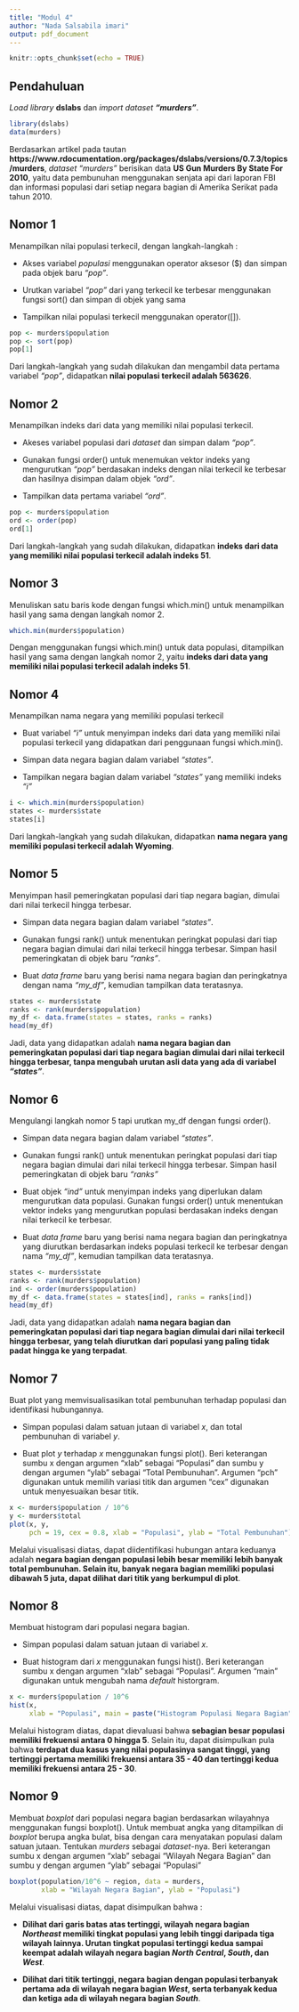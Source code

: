 ```yaml
---
title: "Modul 4"
author: "Nada Salsabila imari"
output: pdf_document
---
```


```r
knitr::opts_chunk$set(echo = TRUE)
```

## Pendahuluan

*Load library* **dslabs** dan *import dataset* ***"murders"***.

```r
library(dslabs)
data(murders)
```

Berdasarkan artikel pada tautan **https://www.rdocumentation.org/packages/dslabs/versions/0.7.3/topics/murders**, *dataset "murders"* berisikan data **US Gun Murders By State For 2010**, yaitu data pembunuhan menggunakan senjata api dari laporan FBI dan informasi populasi dari setiap negara bagian di Amerika Serikat pada tahun 2010.

## Nomor 1
Menampilkan nilai populasi terkecil, dengan langkah-langkah :

- Akses variabel *populasi* menggunakan operator aksesor ($) dan simpan pada objek baru *"pop"*.

- Urutkan variabel *"pop"* dari yang terkecil ke terbesar menggunakan fungsi sort() dan simpan di objek yang sama

- Tampilkan nilai populasi terkecil menggunakan operator([]).

```r
pop <- murders$population
pop <- sort(pop)
pop[1]
```

Dari langkah-langkah yang sudah dilakukan dan mengambil data pertama variabel *"pop"*, didapatkan **nilai populasi terkecil adalah 563626**.

## Nomor 2

Menampilkan indeks dari data yang memiliki nilai populasi terkecil.

- Akeses variabel populasi dari *dataset* dan simpan dalam *"pop"*.

- Gunakan fungsi order() untuk menemukan vektor indeks yang mengurutkan *"pop"* berdasakan indeks dengan nilai terkecil ke terbesar dan hasilnya disimpan dalam objek *"ord"*.

- Tampilkan data pertama variabel *"ord"*.

```r
pop <- murders$population
ord <- order(pop)
ord[1]
```

Dari langkah-langkah yang sudah dilakukan, didapatkan **indeks dari data yang memiliki nilai populasi terkecil adalah indeks 51**.

## Nomor 3

Menuliskan satu baris kode dengan fungsi which.min() untuk menampilkan hasil yang sama dengan langkah nomor 2.

```r
which.min(murders$population)
```

Dengan menggunakan fungsi which.min() untuk data populasi, ditampilkan hasil yang sama dengan langkah nomor 2, yaitu **indeks dari data yang memiliki nilai populasi terkecil adalah indeks 51**.

## Nomor 4

Menampilkan nama negara yang memiliki populasi terkecil

- Buat variabel *"i"* untuk menyimpan indeks dari data yang memiliki nilai populasi terkecil yang didapatkan dari penggunaan fungsi which.min().

- Simpan data negara bagian dalam variabel *"states"*.

- Tampilkan negara bagian dalam variabel *"states"* yang memiliki indeks *"i"*

```r
i <- which.min(murders$population)
states <- murders$state
states[i]
```

Dari langkah-langkah yang sudah dilakukan, didapatkan **nama negara yang memiliki populasi terkecil adalah Wyoming**.

## Nomor 5

Menyimpan hasil pemeringkatan populasi dari tiap negara bagian, dimulai dari nilai terkecil hingga terbesar.

- Simpan data negara bagian dalam variabel *"states"*. 

- Gunakan fungsi rank() untuk menentukan peringkat populasi dari tiap negara bagian dimulai dari nilai terkecil hingga terbesar. Simpan hasil pemeringkatan di objek baru *"ranks"*.

- Buat *data frame* baru yang berisi nama negara bagian dan peringkatnya dengan nama *"my_df"*, kemudian tampilkan data teratasnya.

```r
states <- murders$state
ranks <- rank(murders$population)
my_df <- data.frame(states = states, ranks = ranks)
head(my_df)
```
Jadi, data yang didapatkan adalah **nama negara bagian dan pemeringkatan populasi dari tiap negara bagian dimulai dari nilai terkecil hingga terbesar, tanpa mengubah urutan asli data yang ada di variabel *"states"***.

## Nomor 6

Mengulangi langkah nomor 5 tapi urutkan my_df dengan fungsi order().

- Simpan data negara bagian dalam variabel *"states"*. 

- Gunakan fungsi rank() untuk menentukan peringkat populasi dari tiap negara bagian dimulai dari nilai terkecil hingga terbesar. Simpan hasil pemeringkatan di objek baru *"ranks"*

- Buat objek *"ind"* untuk menyimpan indeks yang diperlukan dalam mengurutkan data populasi. Gunakan fungsi order() untuk menentukan vektor indeks yang mengurutkan populasi berdasakan indeks dengan nilai terkecil ke terbesar.

- Buat *data frame* baru yang berisi nama negara bagian dan peringkatnya yang diurutkan berdasarkan indeks populasi terkecil ke terbesar dengan nama *"my_df"*, kemudian tampilkan data teratasnya.

```r
states <- murders$state
ranks <- rank(murders$population)
ind <- order(murders$population)
my_df <- data.frame(states = states[ind], ranks = ranks[ind])
head(my_df)
```

Jadi, data yang didapatkan adalah **nama negara bagian dan pemeringkatan populasi dari tiap negara bagian dimulai dari nilai terkecil hingga terbesar, yang telah diurutkan dari populasi yang paling tidak padat hingga ke yang terpadat**.

## Nomor 7

Buat plot yang memvisualisasikan total pembunuhan terhadap populasi dan identifikasi hubungannya.

- Simpan populasi dalam satuan jutaan di variabel *x*, dan total pembunuhan di variabel *y*.

- Buat plot *y* terhadap *x* menggunakan fungsi plot(). Beri keterangan sumbu x dengan argumen "xlab" sebagai "Populasi" dan sumbu y dengan argumen "ylab" sebagai "Total Pembunuhan". Argumen "pch" digunakan untuk memilih variasi titik dan argumen "cex" digunakan untuk menyesuaikan besar titik.

```r
x <- murders$population / 10^6
y <- murders$total
plot(x, y,
     pch = 19, cex = 0.8, xlab = "Populasi", ylab = "Total Pembunuhan")
```

Melalui visualisasi diatas, dapat  diidentifikasi hubungan antara keduanya adalah **negara bagian dengan populasi lebih besar memiliki lebih banyak total pembunuhan. Selain itu, banyak negara bagian memiliki populasi dibawah 5 juta, dapat dilihat dari titik yang berkumpul di plot**.

## Nomor 8

Membuat histogram dari populasi negara bagian.

- Simpan populasi dalam satuan jutaan di variabel *x*.

- Buat histogram dari *x* menggunakan fungsi hist(). Beri keterangan sumbu x dengan argumen "xlab" sebagai "Populasi". Argumen "main" digunakan untuk mengubah nama *default* historgram.

```r
x <- murders$population / 10^6
hist(x,
     xlab = "Populasi", main = paste("Histogram Populasi Negara Bagian"))
```

Melalui histogram diatas, dapat dievaluasi bahwa **sebagian besar populasi memiliki frekuensi antara 0 hingga 5**. Selain itu, dapat disimpulkan pula bahwa **terdapat dua kasus yang nilai populasinya sangat tinggi, yang tertinggi pertama memiliki frekuensi antara 35 - 40 dan tertinggi kedua memiliki frekuensi antara 25 - 30**. 

## Nomor 9

Membuat *boxplot* dari populasi negara bagian berdasarkan wilayahnya menggunakan fungsi boxplot(). Untuk membuat angka yang ditampilkan di *boxplot* berupa angka bulat, bisa dengan cara menyatakan populasi dalam satuan jutaan. Tentukan *murders* sebagai *dataset*-nya. Beri keterangan sumbu x dengan argumen "xlab" sebagai "Wilayah Negara Bagian" dan sumbu y dengan argumen "ylab" sebagai "Populasi"

```r
boxplot(population/10^6 ~ region, data = murders,
        xlab = "Wilayah Negara Bagian", ylab = "Populasi")
```

Melalui visualisasi diatas, dapat disimpulkan bahwa :

- **Dilihat dari garis batas atas tertinggi, wilayah negara bagian *Northeast* memiliki tingkat populasi yang lebih tinggi daripada tiga wilayah lainnya. Urutan tingkat populasi tertinggi kedua sampai keempat adalah wilayah negara bagian *North Central*, *South*, dan *West***.

- **Dilihat dari titik tertinggi, negara bagian dengan populasi terbanyak pertama ada di wilayah negara bagian *West*, serta terbanyak kedua dan ketiga ada di wilayah negara bagian *South***.

